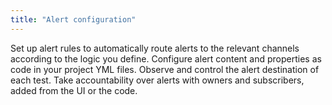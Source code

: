 ```yaml
---
title: "Alert configuration"
---
```


<CardGroup cols={2}>
  <Card title="Alerts rules" icon="cloud" iconType="solid" href="/cloud/features/alerts-and-incidents/alert-rules">
    Set up alert rules to automatically route alerts to the relevant channels according to the logic you define.
  </Card>
  <Card title="Alerts configuration in code" icon="code" iconType="solid" href="/cloud/guides/alerts-configuration">
    Configure alert content and properties as code in your project YML files.
  </Card>
  <Card title="Managing alert destinations" icon="bell" iconType="solid" href="/cloud/features/alerts-and-incidents/alert-destinations">
    Observe and control the alert destination of each test.
  </Card>
  <Card title="Adding owners and subscribers" icon="person-circle-plus" iconType="solid" href="/cloud/features/alerts-and-incidents/alert-destinations">
    Take accountability over alerts with owners and subscribers, added from the UI or the code.
  </Card>

</CardGroup>
